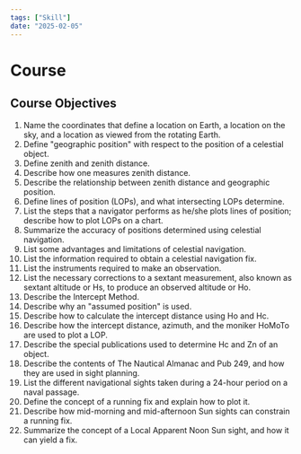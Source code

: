 ```yaml
---
tags: ["Skill"]
date: "2025-02-05"
---
```


# Course

## Course Objectives

1. Name the coordinates that define a location on Earth, a location on the sky, and a location as viewed from the rotating Earth.
2. Define "geographic position" with respect to the position of a celestial object.
3. Define zenith and zenith distance.
4. Describe how one measures zenith distance.
5. Describe the relationship between zenith distance and geographic position.
6. Define lines of position (LOPs), and what intersecting LOPs determine.
7. List the steps that a navigator performs as he/she plots lines of position; describe how to plot LOPs on a chart.
8. Summarize the accuracy of positions determined using celestial navigation.
9. List some advantages and limitations of celestial navigation.
10. List the information required to obtain a celestial navigation fix.
11. List the instruments required to make an observation.
12. List the necessary corrections to a sextant measurement, also known as sextant altitude or Hs, to produce an observed altitude or Ho.
13. Describe the Intercept Method.
14. Describe why an "assumed position" is used.
15. Describe how to calculate the intercept distance using Ho and Hc.
16. Describe how the intercept distance, azimuth, and the moniker HoMoTo are used to plot a LOP.
17. Describe the special publications used to determine Hc and Zn of an object.
18. Describe the contents of The Nautical Almanac and Pub 249, and how they are used in sight planning.
19. List the different navigational sights taken during a 24-hour period on a naval passage.
20. Define the concept of a running fix and explain how to plot it.
21. Describe how mid-morning and mid-afternoon Sun sights can constrain a running fix.
22. Summarize the concept of a Local Apparent Noon Sun sight, and how it can yield a fix.
